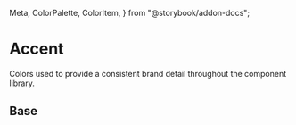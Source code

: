   Meta,
  ColorPalette,
  ColorItem,
} from "@storybook/addon-docs";

<Meta title="Theme/Palettes/Accent" />

# Accent

Colors used to provide a consistent brand detail throughout the component library.

## Base

<ColorContainer className="paletteContainer">
  <ColorPalette className="docs">
    <ColorItem
      title="Background"
      subtitle="--salt-palette-accent-background"
      colors={{
        "--salt-palette-accent-background":
          "var(--salt-palette-accent-background)",
      }}
    />
    <ColorItem
      title="Background"
      subtitle="--salt-palette-accent-background-disabled"
      colors={{
        "--salt-palette-accent-background-disabled":
          "var(--salt-palette-accent-background-disabled)",
      }}
    />
    <ColorItem
      title="Border"
      subtitle="--salt-palette-accent-border"
      colors={{
        "--salt-palette-accent-border": "var(--salt-palette-accent-border)",
      }}
    />
    <ColorItem
      title="Border"
      subtitle="--salt-palette-accent-border-disabled"
      colors={{
        "--salt-palette-accent-border":
          "var(--salt-palette-accent-border-disabled)",
      }}
    />
    <ColorItem
      title="Foreground"
      subtitle="--salt-palette-accent-foreground"
      colors={{
        "--salt-palette-accent-foreground":
          "var(--salt-palette-accent-foreground)",
      }}
    />
    <ColorItem
      title="Foreground"
      subtitle="--salt-palette-accent-foreground-disabled"
      colors={{
        "--salt-palette-accent-foreground-disabled":
          "var(--salt-palette-accent-foreground-disabled)",
      }}
    />
  </ColorPalette>
</ColorContainer>
